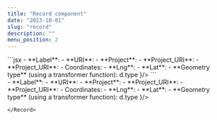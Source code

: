 ```yaml
---
title: "Record component"
date: "2023-10-01"
slug: "record"
description: ""
menu_position: 2
---
```



<div className="row">
  <div className="col-sm-4">
    ```jsx
    <Record>
      - **Label**: <Field name={["Item_Label"]} />
      - **URI**: <Field name={["URI"]} />
      - **Project**: <Field name={["Project"]} />
      - **Project_URI**: <Field name={["Project_URI"]} />
      - **Project_URI**: <Field name={["Project_URI"]} />
      - Coordinates:
        - **Lng**: <Field name={["geometry", "coordinates", "0"]} />
        - **Lat**: <Field name={["geometry", "coordinates", "1"]} />
      - **Geometry type** (using a transformer function): <Field name={["geometry"]} transformer={ d => d.type }/>
    </Record>
    ```
  </div>
  <div className="col-sm-8">
    <Record>
      - **Label**: <Field name={["Item_Label"]} />
      - **URI**: <Field name={["URI"]} />
      - **Project**: <Field name={["Project"]} />
      - **Project_URI**: <Field name={["Project_URI"]} />
      - **Project_URI**: <Field name={["Project_URI"]} />
      - Coordinates:
        - **Lng**: <Field name={["geometry", "coordinates", "0"]} />
        - **Lat**: <Field name={["geometry", "coordinates", "1"]} />
      - **Geometry type** (using a transformer function): <Field name={["geometry"]} transformer={ d => d.type }/>
      
    </Record>
  </div>
</div>